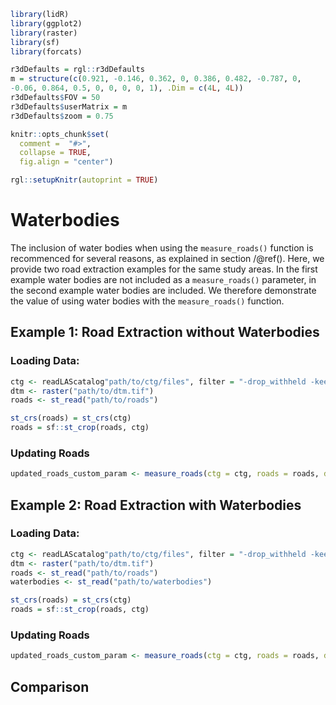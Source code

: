 ```r
library(lidR)
library(ggplot2)
library(raster)
library(sf)
library(forcats)

r3dDefaults = rgl::r3dDefaults
m = structure(c(0.921, -0.146, 0.362, 0, 0.386, 0.482, -0.787, 0, 
-0.06, 0.864, 0.5, 0, 0, 0, 0, 1), .Dim = c(4L, 4L))
r3dDefaults$FOV = 50
r3dDefaults$userMatrix = m
r3dDefaults$zoom = 0.75

knitr::opts_chunk$set(
  comment =  "#>", 
  collapse = TRUE,
  fig.align = "center")

rgl::setupKnitr(autoprint = TRUE)
```

# Waterbodies {#sec-waterbodies}

The inclusion of water bodies when using the `measure_roads()` function is recommenced for several reasons, as explained in section /@ref(). Here, we provide two road extraction examples for the same study areas. In the first example water bodies are not included as a `measure_roads()` parameter, in the second example water bodies are included. We therefore demonstrate the value of using water bodies with the `measure_roads()` function. 

## Example 1: Road Extraction without Waterbodies

### Loading Data: {#sec-loading-data_wb}

``` r
ctg <- readLAScatalog"path/to/ctg/files", filter = "-drop_withheld -keep_random_fraction 0.25")
dtm <- raster("path/to/dtm.tif")
roads <- st_read("path/to/roads")

st_crs(roads) = st_crs(ctg)
roads = sf::st_crop(roads, ctg)
```

### Updating Roads

```R
updated_roads_custom_param <- measure_roads(ctg = ctg, roads = roads, dtm = dtm)
```

## Example 2: Road Extraction with Waterbodies

### Loading Data: {#sec-loading-data_wb}

``` r
ctg <- readLAScatalog"path/to/ctg/files", filter = "-drop_withheld -keep_random_fraction 0.25")
dtm <- raster("path/to/dtm.tif")
roads <- st_read("path/to/roads")
waterbodies <- st_read("path/to/waterbodies")

st_crs(roads) = st_crs(ctg)
roads = sf::st_crop(roads, ctg)
```

### Updating Roads

```R
updated_roads_custom_param <- measure_roads(ctg = ctg, roads = roads, dtm = dtm, water = water)
```
## Comparison
